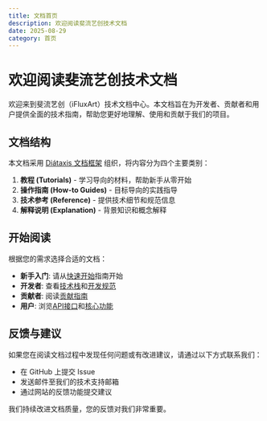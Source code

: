 ---
title: 文档首页
description: 欢迎阅读斐流艺创技术文档
date: 2025-08-29
category: 首页
---

# 欢迎阅读斐流艺创技术文档

欢迎来到斐流艺创（iFluxArt）技术文档中心。本文档旨在为开发者、贡献者和用户提供全面的技术指南，帮助您更好地理解、使用和贡献于我们的项目。

## 文档结构

本文档采用 [Diátaxis 文档框架](https://diataxis.fr/) 组织，将内容分为四个主要类别：

1. **教程 (Tutorials)** - 学习导向的材料，帮助新手从零开始
2. **操作指南 (How-to Guides)** - 目标导向的实践指导
3. **技术参考 (Reference)** - 提供技术细节和规范信息
4. **解释说明 (Explanation)** - 背景知识和概念解释

## 开始阅读

根据您的需求选择合适的文档：

- **新手入门**: 请从[快速开始](/docs/getting-started)指南开始
- **开发者**: 查看[技术栈](/docs/project/tech-stack)和[开发规范](/docs/development/code-standards)
- **贡献者**: 阅读[贡献指南](/docs/community/contributing)
- **用户**: 浏览[API接口](/docs/api)和[核心功能](/docs/features)

## 反馈与建议

如果您在阅读文档过程中发现任何问题或有改进建议，请通过以下方式联系我们：

- 在 GitHub 上提交 Issue
- 发送邮件至我们的技术支持邮箱
- 通过网站的反馈功能提交建议

我们持续改进文档质量，您的反馈对我们非常重要。